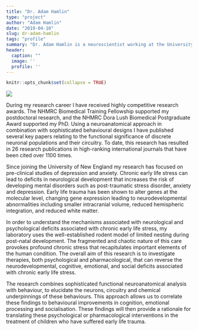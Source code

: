 ```yaml
---
title: "Dr. Adam Hamlin"
type: "project"
author: "Adam Hamlin"
date: "2019-04-10"
slug: dr-adam-hamlin
tags: "profile"
summary: "Dr. Adam Hamlin is a neuroscientist working at the University of New England, focusing on pre-clinical studies of anxiety and depression."
header:
  caption: ""
  image: ''
  profile: ''
---
```


```r
knitr::opts_chunk$set(collapse = TRUE)
```


![](DrAdamHamlin.png)

During my research career I have received highly competitive research awards. The NHMRC Biomedical Training Fellowship supported my postdoctoral research, and the NHMRC Dora Lush Biomedical Postgraduate Award supported my PhD. Using a neuroanatomical approach in combination with sophisticated behavioural designs I have published several key papers relating to the functional significance of discrete neuronal populations and their circuitry. To date, this research has resulted in 26 research publications in high-ranking international journals that have been cited over 1100 times.

Since joining the University of New England my research has focused on pre-clinical studies of depression and anxiety. Chronic early life stress can lead to deficits in neurological development that increases the risk of developing mental disorders such as post-traumatic stress disorder, anxiety and depression. Early life trauma has been shown to alter genes at the molecular level, changing gene expression leading to neurodevelopmental abnormalities including smaller intracranial volume, reduced hemispheric integration, and reduced white matter.

In order to understand the mechanisms associated with neurological and psychological deficits associated with chronic early life stress, my laboratory uses the well-established rodent model of limited nesting during post-natal development. The fragmented and chaotic nature of this care provokes profound chronic stress that recapitulates important elements of the human condition. The overall aim of this research is to investigate therapies, both psychological and pharmacological, that can reverse the neurodevelopmental, cognitive, emotional, and social deficits associated with chronic early life stress.

The research combines sophisticated functional neuroanatomical analysis with behaviour, to elucidate the neurons, circuitry and chemical underpinnings of these behaviours. This approach allows us to correlate these findings to behavioural improvements in cognition, emotional processing and socialisation. These findings will then provide a rationale for translating these psychological or pharmacological interventions in the treatment of children who have suffered early life trauma.
